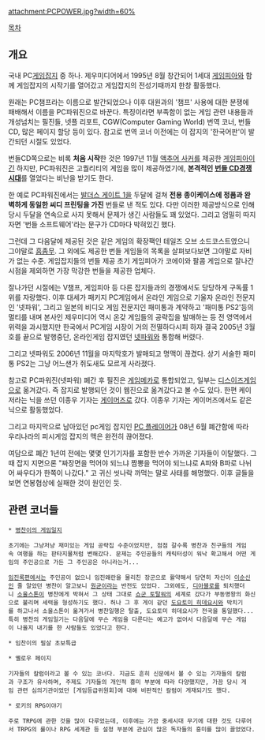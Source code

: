 attachment:PCPOWER.jpg?width=60%

[[목차]]

== 개요 ==

국내 PC[[게임잡지]] 중 하나. 제우미디어에서 1995년 8월 창간되어 1세대 [[게임피아]]와 함께 게임잡지의 시작기를 열어갔고 게임잡지의 전성기때까지 한창 활동했다.

원래는 PC챔프라는 이름으로 발간되었으나 이후 대원과의 '챔프' 사용에 대한 분쟁에 패배해서 이름을 PC파워진으로 바꾼다. 특징이라면 부족함이 없는 게임 관련 내용들과 개성넘치는 필진들, 넷플 리포트, CGW(Computer Gaming World) 번역 코너, 번들CD, 많은 페이지 할당 등이 있다. 참고로 번역 코너 이전에는 이 잡지의 '한국어판'이 발간되던 시절도 있었다.

번들CD쪽으로는 비록 '''처음 시작'''한 것은 1997년 11월 [[액추어 사커]]를 제공한 [[게임피아]]이긴 하지만, PC파워진은 고퀄리티의 게임을 많이 제공하였기에, '''본격적인 [[번들 CD경쟁시대]]'''를 열었다는 비난을 받기도 한다.

한 예로 PC파워진에서는 [[발더스 게이트 1]]을 두달에 걸쳐 '''전용 종이케이스에 정품과 완벽하게 동일한 씨디 프린팅을 가진''' 번들로 낸 적도 있다. 다만 이러한 제공방식으로 인해 당시 두달을 연속으로 사지 못해서 문제가 생긴 사람들도 꽤 있었다. 그리고 엄밀히 따지자면 '번들 소프트웨어'라는 문구가 CD마다 박혀있긴 했다.

그런데 그 다음달에 제공된 것은 같은 게임의 확장팩인 테일즈 오브 소드코스트였으니 그야말로 [[흠좀무]]. 그 외에도 제공한 번들 게임들의 목록을 살펴보다보면 그야말로 자비가 없는 수준. 게임잡지들의 번들 제공 초기 게임피아가 코에이와 팔콤 게임으로 잘나간 시점을 제외하면 가장 막강한 번들을 제공한 업체다.

잘나가던 시절에는 V챔프, 게임피아 등 다른 잡지들과의 경쟁에서도 당당하게 구독률 1위를 자랑했다. 이후 대세가 패키지 PC게임에서 온라인 게임으로 기울자 온라인 전문지인 '넷파워', 그리고 일본의 비디오 게임 전문지인 패미통과 계약하고 '패미통 PS2'등의 멀티를 내며 본사인 제우미디어 역시 온갖 게임들의 공략집을 발매하는 등 전 영역에서 위력을 과시했지만 한국에서 PC게임 시장이 거의 전멸하다시피 하자 결국 2005년 3월호를 끝으로 발행중단, 온라인게임 잡지였던 [[넷파워]]와 통합해 버렸다.

그리고 넷파워도 2006년 11월을 마지막호가 발매되고 명맥이 끊겼다. 상기 서술한 패미통 PS2는 그냥 어느샌가 쥐도새도 모르게 사라졌다.

참고로 PC파워진(넷파워) 폐간 후 필진은 [[게임메카]]로 통합되었고, 일부는 [[디스이즈게임]]으로 옮겨갔다. 즉 잡지로 발행되던 것이 웹진으로 옮겨갔다고 볼 수도 있다. 한편 케이저라는 닉을 쓰던 이종우 기자는 [[게이머즈]]로 갔다. 이종우 기자는 게이머즈에서도 같은 닉으로 활동했었다. 

그리고 마지막으로 남아있던  pc게임 잡지인 [[PC 플레이어]]가 08년 6월 폐간함에 따라 우리나라의 피시게임 잡지의 맥은 완전히 끊어졌다.

여담으로 폐간 1년여 전에는 몇몇 인기기자를 포함한 반수 가까운 기자들이 이탈했다. 그때 잡지 지면으론 "짜장면을 먹어야 되느냐 짬뽕을 먹어야 되느냐로 A파와 B파로 나뉘어 싸우다가 한쪽이 나갔다." 고 귀신 씻나락 까먹는 말로 사태를 해명했다. 이후 글들을 보면 연봉협상에 실패한 것이 원인인 듯.

== 관련 코너들 ==

 * [[병찬이의 게임일지]]

 초기에는 그냥저냥 재미있는 게임 공략집 수준이었지만, 점점 갈수록 병찬과 친구들의 게임속 여행을 하는 판타지물처럼 변해갔다. 문제는 주인공들의 캐릭터성이 워낙 확고해서 어떤 게임의 주인공으로 가든 그 주인공은 아니라는거...

 [[임진록]]편에서는 주인공이 없으니 임진왜란을 물리친 장군으로 활약해서 당연히 자신이 [[이순신]]인 줄 알았던 병찬이 알고보니 [[원균]]이라는 반전도 있었다. 그외에도, [[디아블로]]를 퇴치했더니 [[소울스톤]]이 병찬에게 박혀서 그 상태 그대로 [[쇼군 토탈워]]의 세계로 갔다가 부동명왕의 화신으로 불리며 세력을 형성하기도 했다. 허나 그 후 게이 같던 [[도요토미 히데요시]]와 박치기를 하고나서 소울스톤이 옮겨가서 병찬일행은 탈출, 도요토미 히데요시가 전국을 통일했다...특히 병찬의 게임일기는 다음달에 무슨 게임을 다룬다는 예고가 없어서 다음달에 무슨 게임이 나올지 내기를 한 사람들도 있었다고 한다.

 * 임찬이의 필살 초보특급

 * 옐로우 페이지

 기자들의 칼럼이라고 볼 수 있는 코너다. 지금도 흔히 신문에서 볼 수 있는 기자들의 칼럼과 구조가 유사하며, 주제도 기자들의 개인적 흥미 부분에 따라 다양했지만, 가끔 당시 게임 관련 심의기관이었던 [게임등급위원회]에 대해 비판적인 칼럼이 게재되기도 했다.

 * 로키의 RPG이야기

 주로 TRPG에 관한 것을 많이 다루었는데, 이후에는 가끔 중세시대 무기에 대한 것도 다루어서 TRPG의 룰이나 RPG 세계관 등 설정 부분에 관심이 많은 독자들의 흥미를 많이 끌었었다.
